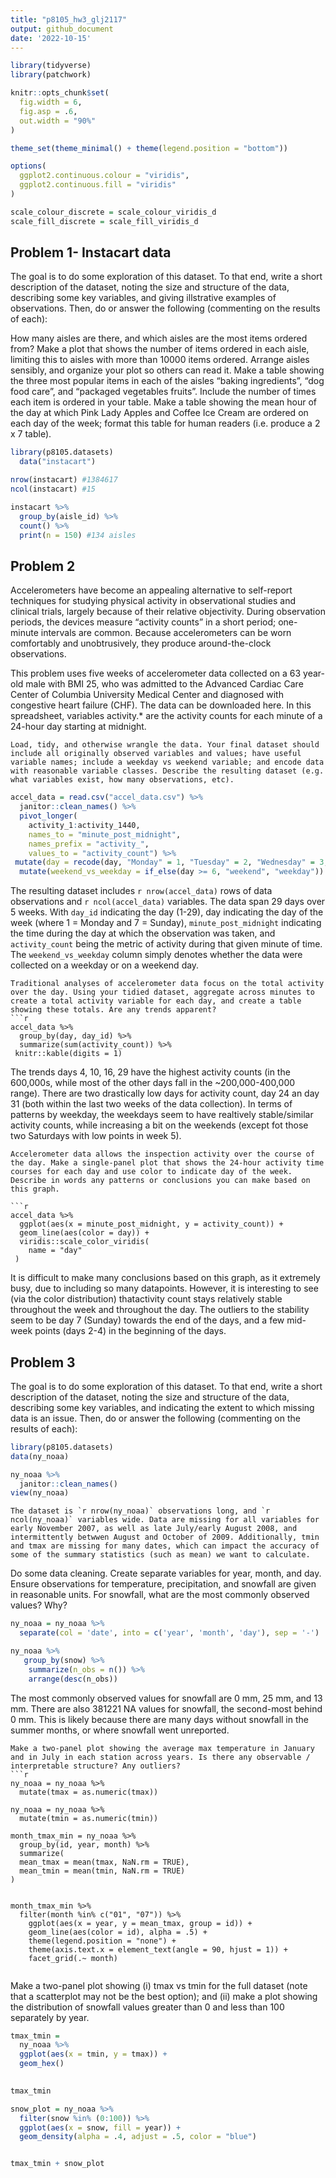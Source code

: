 ```yaml
---
title: "p8105_hw3_glj2117"
output: github_document
date: '2022-10-15'
---
```


```r


library(tidyverse)
library(patchwork)

knitr::opts_chunk$set(
  fig.width = 6,
  fig.asp = .6,
  out.width = "90%"
)

theme_set(theme_minimal() + theme(legend.position = "bottom"))

options(
  ggplot2.continuous.colour = "viridis",
  ggplot2.continuous.fill = "viridis"
)

scale_colour_discrete = scale_colour_viridis_d
scale_fill_discrete = scale_fill_viridis_d

```

## Problem 1- Instacart data 

The goal is to do some exploration of this dataset. To that end, write a short description of the dataset, noting the size and structure of the data, describing some key variables, and giving illstrative examples of observations. Then, do or answer the following (commenting on the results of each):

How many aisles are there, and which aisles are the most items ordered from?
Make a plot that shows the number of items ordered in each aisle, limiting this to aisles with more than 10000 items ordered. Arrange aisles sensibly, and organize your plot so others can read it.
Make a table showing the three most popular items in each of the aisles “baking ingredients”, “dog food care”, and “packaged vegetables fruits”. Include the number of times each item is ordered in your table.
Make a table showing the mean hour of the day at which Pink Lady Apples and Coffee Ice Cream are ordered on each day of the week; format this table for human readers (i.e. produce a 2 x 7 table).


```r
library(p8105.datasets)
  data("instacart")

nrow(instacart) #1384617
ncol(instacart) #15

instacart %>% 
  group_by(aisle_id) %>% 
  count() %>% 
  print(n = 150) #134 aisles

```

## Problem 2
Accelerometers have become an appealing alternative to self-report techniques for studying physical activity in observational studies and clinical trials, largely because of their relative objectivity. During observation periods, the devices measure “activity counts” in a short period; one-minute intervals are common. Because accelerometers can be worn comfortably and unobtrusively, they produce around-the-clock observations.

This problem uses five weeks of accelerometer data collected on a 63 year-old male with BMI 25, who was admitted to the Advanced Cardiac Care Center of Columbia University Medical Center and diagnosed with congestive heart failure (CHF). The data can be downloaded here. In this spreadsheet, variables activity.* are the activity counts for each minute of a 24-hour day starting at midnight.

```
Load, tidy, and otherwise wrangle the data. Your final dataset should include all originally observed variables and values; have useful variable names; include a weekday vs weekend variable; and encode data with reasonable variable classes. Describe the resulting dataset (e.g. what variables exist, how many observations, etc).
```
```r
accel_data = read.csv("accel_data.csv") %>% 
  janitor::clean_names() %>% 
  pivot_longer(
    activity_1:activity_1440,
    names_to = "minute_post_midnight",
    names_prefix = "activity_",
    values_to = "activity_count") %>% 
 mutate(day = recode(day, "Monday" = 1, "Tuesday" = 2, "Wednesday" = 3, "Thursday" = 4, "Friday" = 5, "Saturday" = 6, "Sunday" = 7)) %>% 
  mutate(weekend_vs_weekday = if_else(day >= 6, "weekend", "weekday"))


```
The resulting dataset includes `r nrow(accel_data)` rows of data observations and `r ncol(accel_data)` variables. The data span 29 days over 5 weeks. With `day_id` indicating the day (1-29), day indicating the day of the week (where 1 = Monday and 7 = Sunday), `minute_post_midnight` indicating the time during the day at which the observation was taken, and `activity_count` being the metric of activity during that given minute of time. The `weekend_vs_weekday` column simply denotes whether the data were collected on a weekday or on a weekend day.

```
Traditional analyses of accelerometer data focus on the total activity over the day. Using your tidied dataset, aggregate across minutes to create a total activity variable for each day, and create a table showing these totals. Are any trends apparent?
```r
accel_data %>% 
  group_by(day, day_id) %>% 
  summarize(sum(activity_count)) %>% 
 knitr::kable(digits = 1)

```
The trends days 4, 10, 16, 29 have the highest activity counts (in the 600,000s, while most of the other days fall in the ~200,000-400,000 range). There are two drastically low days for activity count, day 24 an day 31 (both within the last two weeks of the data collection). In terms of patterns by weekday, the weekdays seem to have realtively stable/similar activity counts, while increasing a bit on the weekends (except fot those two Saturdays with low points in week 5).
```
Accelerometer data allows the inspection activity over the course of the day. Make a single-panel plot that shows the 24-hour activity time courses for each day and use color to indicate day of the week. Describe in words any patterns or conclusions you can make based on this graph.

```r
accel_data %>% 
  ggplot(aes(x = minute_post_midnight, y = activity_count)) +
  geom_line(aes(color = day)) +
  viridis::scale_color_viridis(
    name = "day" 
 )

```
It is difficult to make many conclusions based on this graph, as it extremely busy, due to including so many datapoints. However, it is interesting to see (via the color distribution) thatactivity count stays relatively stable throughout the week and throughout the day. The outliers to the stability seem to be day 7 (Sunday) towards the end of the days, and a few mid-week points (days 2-4) in the beginning of the days. 

## Problem 3

The goal is to do some exploration of this dataset. To that end, write a short description of the dataset, noting the size and structure of the data, describing some key variables, and indicating the extent to which missing data is an issue. Then, do or answer the following (commenting on the results of each):
```r
library(p8105.datasets)
data(ny_noaa)

ny_noaa %>% 
  janitor::clean_names()
view(ny_noaa)


```
```
The dataset is `r nrow(ny_noaa)` observations long, and `r ncol(ny_noaa)` variables wide. Data are missing for all variables for early November 2007, as well as late July/early August 2008, and intermittently betwwen August and October of 2009. Additionally, tmin and tmax are missing for many dates, which can impact the accuracy of some of the summary statistics (such as mean) we want to calculate. 

```
Do some data cleaning. Create separate variables for year, month, and day. Ensure observations for temperature, precipitation, and snowfall are given in reasonable units. For snowfall, what are the most commonly observed values? Why?
```r

ny_noaa = ny_noaa %>% 
  separate(col = 'date', into = c('year', 'month', 'day'), sep = '-')

ny_noaa %>% 
   group_by(snow) %>% 
    summarize(n_obs = n()) %>% 
    arrange(desc(n_obs))

```
The most commonly observed values for snowfall are 0 mm, 25 mm, and 13 mm. There are also 381221 NA values for snowfall, the second-most behind 0 mm. This is likely because there are many days without snowfall in the summer months, or where snowfall went unreported. 
```
Make a two-panel plot showing the average max temperature in January and in July in each station across years. Is there any observable / interpretable structure? Any outliers?
```r
ny_noaa = ny_noaa %>% 
  mutate(tmax = as.numeric(tmax))

ny_noaa = ny_noaa %>% 
  mutate(tmin = as.numeric(tmin))

month_tmax_min = ny_noaa %>% 
  group_by(id, year, month) %>% 
  summarize(
  mean_tmax = mean(tmax, NaN.rm = TRUE), 
  mean_tmin = mean(tmin, NaN.rm = TRUE)
)


month_tmax_min %>% 
  filter(month %in% c("01", "07")) %>% 
    ggplot(aes(x = year, y = mean_tmax, group = id)) + 
    geom_line(aes(color = id), alpha = .5) + 
    theme(legend.position = "none") + 
    theme(axis.text.x = element_text(angle = 90, hjust = 1)) + 
    facet_grid(.~ month)
    

```
Make a two-panel plot showing (i) tmax vs tmin for the full dataset (note that a scatterplot may not be the best option); and (ii) make a plot showing the distribution of snowfall values greater than 0 and less than 100 separately by year.

```r
tmax_tmin =
  ny_noaa %>% 
  ggplot(aes(x = tmin, y = tmax)) +
  geom_hex()
  

tmax_tmin

snow_plot = ny_noaa %>% 
  filter(snow %in% (0:100)) %>% 
  ggplot(aes(x = snow, fill = year)) + 
  geom_density(alpha = .4, adjust = .5, color = "blue")


tmax_tmin + snow_plot
```


